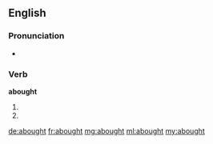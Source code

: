 ==English==

===Pronunciation===
* {{a|US}} {{IPA|/əˈbɔt/}}

===Verb===
'''abought'''

# {{past of|aby}}
# {{past of|abye}}

[[de:abought]]
[[fr:abought]]
[[mg:abought]]
[[ml:abought]]
[[my:abought]]